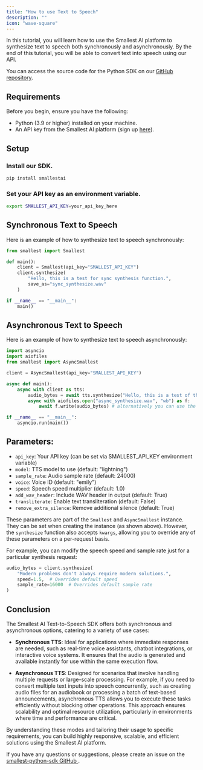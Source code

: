 ```yaml
---
title: "How to use Text to Speech"
description: ""
icon: "wave-square"
---
```


In this tutorial, you will learn how to use the Smallest AI platform to synthesize text to speech both synchronously and asynchronously. By the end of this tutorial, you will be able to convert text into speech using our API.  

You can access the source code for the Python SDK on our [GitHub repository](https://github.com/smallest-inc/smallest-python-sdk).  

## Requirements

Before you begin, ensure you have the following:

- Python (3.9 or higher) installed on your machine.
- An API key from the Smallest AI platform (sign up [here](https://waves.smallest.ai)).  

## Setup  

### Install our SDK.
```bash
pip install smallestai
``` 

### Set your API key as an environment variable.
```bash
export SMALLEST_API_KEY=your_api_key_here
```  

## Synchronous Text to Speech

Here is an example of how to synthesize text to speech synchronously:
```python
from smallest import Smallest

def main():
    client = Smallest(api_key="SMALLEST_API_KEY")
    client.synthesize(
        "Hello, this is a test for sync synthesis function.",
        save_as="sync_synthesize.wav"
    )

if __name__ == "__main__":
    main()
```  

## Asynchronous Text to Speech

Here is an example of how to synthesize text to speech asynchronously:
```python
import asyncio
import aiofiles
from smallest import AsyncSmallest

client = AsyncSmallest(api_key="SMALLEST_API_KEY")

async def main():
    async with client as tts:
        audio_bytes = await tts.synthesize("Hello, this is a test of the async synthesis function.") 
        async with aiofiles.open("async_synthesize.wav", "wb") as f:
            await f.write(audio_bytes) # alternatively you can use the `save_as` parameter.

if __name__ == "__main__":
    asyncio.run(main())
``` 

## Parameters:  

- `api_key`: Your API key (can be set via SMALLEST_API_KEY environment variable)
- `model`: TTS model to use (default: "lightning")
- `sample_rate`: Audio sample rate (default: 24000)
- `voice`: Voice ID (default: "emily")
- `speed`: Speech speed multiplier (default: 1.0)
- `add_wav_header`: Include WAV header in output (default: True)
- `transliterate`: Enable text transliteration (default: False)
- `remove_extra_silence`: Remove additional silence (default: True)   

These parameters are part of the `Smallest` and `AsyncSmallest` instance. They can be set when creating the instance (as shown above). However, the `synthesize` function also accepts `kwargs`, allowing you to override any of these parameters on a per-request basis.  

For example, you can modify the speech speed and sample rate just for a particular synthesis request:  
```py
audio_bytes = client.synthesize(
    "Modern problems don't always require modern solutions.",
    speed=1.5,  # Overrides default speed
    sample_rate=16000  # Overrides default sample rate
)
``` 

## Conclusion  

The Smallest AI Text-to-Speech SDK offers both synchronous and asynchronous options, catering to a variety of use cases:  

- **Synchronous TTS**: Ideal for applications where immediate responses are needed, such as real-time voice assistants, chatbot integrations, or interactive voice systems. It ensures that the audio is generated and available instantly for use within the same execution flow.  

- **Asynchronous TTS**: Designed for scenarios that involve handling multiple requests or large-scale processing. For example, if you need to convert multiple text inputs into speech concurrently, such as creating audio files for an audiobook or processing a batch of text-based announcements, asynchronous TTS allows you to execute these tasks efficiently without blocking other operations. This approach ensures scalability and optimal resource utilization, particularly in environments where time and performance are critical.  

By understanding these modes and tailoring their usage to specific requirements, you can build highly responsive, scalable, and efficient solutions using the Smallest AI platform.


If you have any questions or suggestions, please create an issue on the [smallest-python-sdk GitHub <Icon icon="arrow-up-right-from-square" iconType="solid" />](https://github.com/smallest-inc/smallest-python-sdk).
